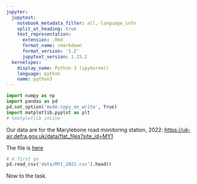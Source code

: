 ```yaml
---
jupyter:
  jupytext:
    notebook_metadata_filter: all,-language_info
    split_at_heading: true
    text_representation:
      extension: .Rmd
      format_name: rmarkdown
      format_version: '1.2'
      jupytext_version: 1.15.2
  kernelspec:
    display_name: Python 3 (ipykernel)
    language: python
    name: python3
---
```


```python
import numpy as np
import pandas as pd
pd.set_option('mode.copy_on_write', True)
import matplotlib.pyplot as plt
# %matplotlib inline
```

Our data are for the Marylebone road monitoring station, 2022: <https://uk-air.defra.gov.uk/data/flat_files?site_id=MY1>


The file is [here](./data/MY1_2022.csv)

```python
# A first go
pd.read_csv('data/MY1_2022.csv').head()
```

Now to the task.

